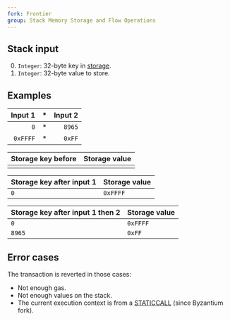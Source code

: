 ```yaml
---
fork: Frontier
group: Stack Memory Storage and Flow Operations
---
```


## Stack input

0. `Integer`: 32-byte key in [storage](/about).
1. `Integer`: 32-byte value to store.

## Examples

| Input 1 | * | Input 2 |
|------:|--:|--:|
| `0` | * | `8965` |
| `0xFFFF` | * | `0xFF` |

| Storage key before | Storage value |
|-------------|---------------|
| | |

| Storage key after input 1 | Storage value |
|-------------|---------------|
| `0` | `0xFFFF` |

| Storage key after input 1 then 2 | Storage value |
|-------------|---------------|
| `0` | `0xFFFF` |
| `8965` | `0xFF` |

## Error cases

The transaction is reverted in those cases:
- Not enough gas.
- Not enough values on the stack.
- The current execution context is from a [STATICCALL](/#FA) (since Byzantium fork).
